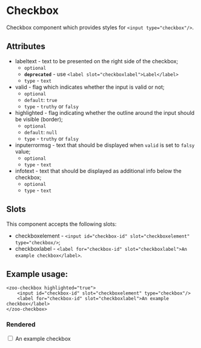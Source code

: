 
<Meta title="Docs/Checkbox"/>

# Checkbox

Checkbox component which provides styles for `<input type="checkbox"/>`.

## Attributes
- labeltext - text to be presented on the right side of the checkbox;
  - `optional`
  - **`deprecated`** - use `<label slot="checkboxlabel">Label</label>`
  - `type` - `text`
- valid - flag which indicates whether the input is valid or not;
  - `optional`
  - `default`: `true`
  - `type` - `truthy` or `falsy`
- highlighted - flag indicating whether the outline around the input should be visible (border);
  - `optional`
  - `default`: `null`
  - `type` - `truthy` or `falsy`
- inputerrormsg - text that should be displayed when `valid` is set to `falsy` value;
  - `optional`
  - `type` - `text`
- infotext - text that should be displayed as additional info below the checkbox;
  - `optional`
  - `type` - `text`

## Slots
This component accepts the following slots:
- checkboxelement - `<input id="checkbox-id" slot="checkboxelement" type="checkbox/>`;
- checkboxlabel - `<label for="checkbox-id" slot="checkboxlabel">An example checkbox</label>`.

## Example usage:
```
<zoo-checkbox highlighted="true">
	<input id="checkbox-id" slot="checkboxelement" type="checkbox"/>
	<label for="checkbox-id" slot="checkboxlabel">An example checkbox</label>
</zoo-checkbox>
```
### Rendered
<zoo-checkbox highlighted="true">
	<input id="checkbox-id" slot="checkboxelement" type="checkbox"/>
	<label htmlFor="checkbox-id" slot="checkboxlabel">An example checkbox</label>
</zoo-checkbox>
